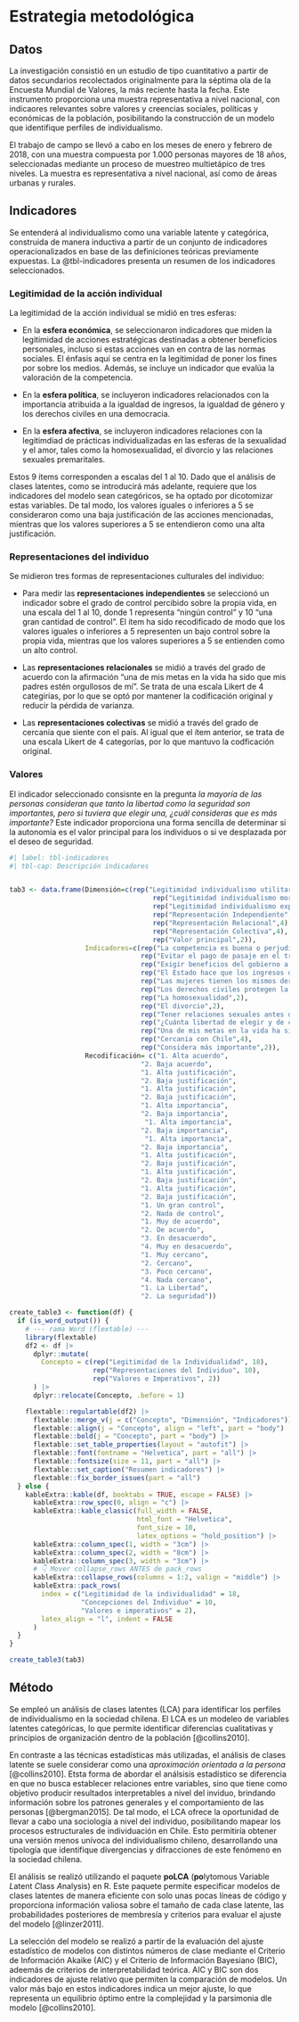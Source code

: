 # Estrategia metodológica

## Datos

La investigación consistió en un estudio de tipo cuantitativo a partir de datos secundarios recolectados originalmente para la séptima ola de la Encuesta Mundial de Valores, la más reciente hasta la fecha. Este instrumento proporciona una muestra representativa a nivel nacional, con indicaores relevantes sobre valores y creencias sociales, políticas y económicas de la población, posibilitando la construcción de un modelo que identifique perfiles de individualismo. 

El trabajo de campo se llevó a cabo en los meses de enero y febrero de 2018, con una muestra compuesta por 1.000 personas mayores de 18 años, seleccionadas mediante un proceso de muestreo multietápico de tres niveles. La muestra es representativa a nivel nacional, así como de áreas urbanas y rurales.

## Indicadores

Se entenderá al individualismo como una variable latente y categórica, construida de manera inductiva a partir de un conjunto de indicadores operacionalizados en base de las definiciones teóricas previamente expuestas. La @tbl-indicadores presenta un resumen de los indicadores seleccionados. 

### Legitimidad de la acción individual

La legitimidad de la acción individual se midió en tres esferas:

 - En la **esfera económica**, se seleccionaron indicadores que miden la legitimidad de acciones estratégicas destinadas a obtener beneficios personales, incluso si estas acciones van en contra de las normas sociales. El énfasis aquí se centra en la legitimidad de poner los fines por sobre los medios. Además, se incluye un indicador que evalúa la valoración de la competencia.
 
 - En la **esfera política**, se incluyeron indicadores relacionados con la importancia atribuida a la igualdad de ingresos, la igualdad de género y los derechos civiles en una democracia.
 
 - En la **esfera afectiva**, se incluyeron indicadores relaciones con la legitimdiad de prácticas individualizadas en las esferas de la sexualidad y el amor, tales como la homosexualidad, el divorcio y las relaciones sexuales premaritales. 
 
Estos 9 ítems corresponden a escalas del 1 al 10. Dado que el análisis de clases latentes, como se introducirá más adelante, requiere que los indicadores del modelo sean categóricos, se ha optado por dicotomizar estas variables. De tal modo, los valores iguales o inferiores a 5 se consideraron como una baja justificación de las acciones mencionadas, mientras que los valores superiores a 5 se entendieron como una alta justificación.

### Representaciones del individuo

Se midieron tres formas de representaciones culturales del individuo:

- Para medir las **representaciones independientes** se seleccionó un indicador sobre el grado de control percibido sobre la propia vida, en una escala del 1 al 10, donde 1 representa "ningún control" y 10 "una gran cantidad de control". El ítem ha sido recodificado de modo que los valores iguales o inferiores a 5 representen un bajo control sobre la propia vida, mientras que los valores superiores a 5 se entienden como un alto control.

- Las **representaciones relacionales** se midió a través del grado de acuerdo con la afirmación "una de mis metas en la vida ha sido que mis padres estén orgullosos de mí". Se trata de una escala Likert de 4 categirías, por lo que se optó por mantener la codificación original y reducir la pérdida de varianza.

- Las **representaciones colectivas** se midió a través del grado de cercanía que siente con el país. Al igual que el ítem anterior, se trata de una escala Likert de 4 categorías, por lo que mantuvo la codficación original. 

### Valores

El indicador seleccionado consisnte en la pregunta *la mayoría de las personas consideran que tanto la libertad como la seguridad son importantes, pero si tuviera que elegir una, ¿cuál consideras que es más importante?* Este indicador proporciona una forma sencilla de determinar si la autonomía es el valor principal para los individuos o si ve desplazada por el deseo de seguridad. 

```r
#| label: tbl-indicadores
#| tbl-cap: Descripción indicadores


tab3 <- data.frame(Dimensión=c(rep("Legitimidad individualismo utilitario", 6),
                                    rep("Legitimidad individualismo moral", 6),
                                    rep("Legitimidad individualismo expresivo", 6),
                                    rep("Representación Independiente",2),
                                    rep("Representación Relacional",4),
                                    rep("Representación Colectiva",4),
                                    rep("Valor principal",2)),
                   Indicadores=c(rep("La competencia es buena o perjudicial",2),
                                 rep("Evitar el pago de pasaje en el transporte público",2),
                                 rep("Exigir beneficios del gobierno a los que no se tiene derecho",2),
                                 rep("El Estado hace que los ingresos de las personas sean iguales",2),
                                 rep("Las mujeres tienen los mismos derechos que los hombre",2),
                                 rep("Los derechos civiles protegen la libertad de la gente contra la opresión del Estado",2),
                                 rep("La homosexualidad",2),
                                 rep("El divorcio",2),
                                 rep("Tener relaciones sexuales antes del matrimonio",2),
                                 rep("¿Cuánta libertad de elegir y de control siente usted que tiene sobre la forma en que le resulta su vida?",2),
                                 rep("Una de mis metas en la vida ha sido que mis padres estén orgullosos de mi",4),
                                 rep("Cercanía con Chile",4),
                                 rep("Considera más importante",2)),
                   Recodificación= c("1. Alta acuerdo",
                                 "2. Baja acuerdo",
                                 "1. Alta justificación",
                                 "2. Baja justificación",
                                 "1. Alta justificación",
                                 "2. Baja justificación",
                                 "1. Alta importancia",
                                 "2. Baja importancia",
                                  "1. Alta importancia",
                                 "2. Baja importancia",
                                  "1. Alta importancia",
                                 "2. Baja importancia",
                                 "1. Alta justificación",
                                 "2. Baja justificación",
                                 "1. Alta justificación",
                                 "2. Baja justificación",
                                 "1. Alta justificación",
                                 "2. Baja justificación",
                                 "1. Un gran control",
                                 "2. Nada de control",
                                 "1. Muy de acuerdo",
                                 "2. De acuerdo",
                                 "3. En desacuerdo",
                                 "4. Muy en desacuerdo",
                                 "1. Muy cercano",
                                 "2. Cercano",
                                 "3. Poco cercano",
                                 "4. Nada cercano",
                                 "1. La Libertad",
                                 "2. La seguridad"))

create_table3 <- function(df) {
  if (is_word_output()) {
    # --- rama Word (flextable) ---
    library(flextable)
    df2 <- df |>
      dplyr::mutate(
        Concepto = c(rep("Legitimidad de la Individualidad", 18),
                     rep("Representaciones del Individuo", 10),
                     rep("Valores e Imperativos", 2))
      ) |>
      dplyr::relocate(Concepto, .before = 1)

    flextable::regulartable(df2) |>
      flextable::merge_v(j = c("Concepto", "Dimensión", "Indicadores")) |>
      flextable::align(j = "Concepto", align = "left", part = "body") |>
      flextable::bold(j = "Concepto", part = "body") |>
      flextable::set_table_properties(layout = "autofit") |>
      flextable::font(fontname = "Helvetica", part = "all") |>
      flextable::fontsize(size = 11, part = "all") |>
      flextable::set_caption("Resumen indicadores") |>
      flextable::fix_border_issues(part = "all")
  } else {
    kableExtra::kable(df, booktabs = TRUE, escape = FALSE) |>
      kableExtra::row_spec(0, align = "c") |>
      kableExtra::kable_classic(full_width = FALSE,
                                html_font = "Helvetica",
                                font_size = 10,
                                latex_options = "hold_position") |>
      kableExtra::column_spec(1, width = "3cm") |>
      kableExtra::column_spec(2, width = "8cm") |>
      kableExtra::column_spec(3, width = "3cm") |>
      # 👇 Mover collapse_rows ANTES de pack_rows
      kableExtra::collapse_rows(columns = 1:2, valign = "middle") |>
      kableExtra::pack_rows(
        index = c("Legitimidad de la individualidad" = 18,
                  "Concepciones del Individuo" = 10,
                  "Valores e imperativos" = 2),
        latex_align = "l", indent = FALSE
      )
  }
}

create_table3(tab3)

```

## Método

Se empleó un análisis de clases latentes (LCA) para identificar los perfiles de individualismo en la sociedad chilena. El LCA es un modeleo de variables latentes categóricas, lo que permite identificar diferencias cualitativas y principios de organización dentro de la población [@collins2010].

En contraste a las técnicas estadísticas más utilizadas, el análisis de clases latente se suele considerar como una *aproximación orientada a la persona* [@collins2010]. Etsta forma de abordar el análsisis estadístico se diferencia en que no busca establecer relaciones entre variables, sino que tiene como objetivo producir resultados interpretables a nivel del inviduo, brindando información sobre los patrones generales y el comportamiento de las personas [@bergman2015]. De tal modo, el LCA ofrece la oportunidad de llevar a cabo una sociología a nivel del individuo, posibilitando mapear los procesos estructurales de individuación en Chile. Esto permitiría obtener una versión menos unívoca del individualismo chileno, desarrollando una tipología que identifique divergencias y difracciones de este fenómeno en la sociedad chilena. 

El análisis se realizó utilizando el paquete **poLCA** (**po**lytomous Variable *L*atent *C*lass *A*nalysis) en R. Este paquete permite especificar modelos de clases latentes de manera eficiente con solo unas pocas líneas de código y proporciona información valiosa sobre el tamaño de cada clase latente, las probabilidades posteriores de membresía y criterios para evaluar el ajuste del modelo [@linzer2011].

La selección del modelo se realizó a partir de la evaluación del ajuste estadístico de modelos con distintos números de clase mediante el Criterio de Información Akaike (AIC) y el Criterio de Información Bayesiano (BIC), adeemás de criterios de interpretabilidad teórica. AIC y BIC son dos indicadores de ajuste relativo que permiten la comparación de modelos. Un valor más bajo en estos indicadores indica un mejor ajuste, lo que representa un equilibrio óptimo entre la complejidad y la parsimonia dle modelo [@collins2010]. 




